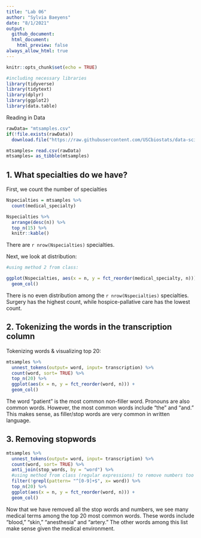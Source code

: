 ```yaml
---
title: "Lab 06"
author: "Sylvia Baeyens"
date: "8/1/2021"
output:
  github_document:
  html_document:
    html_preview: false
always_allow_html: true
---
```


```r
knitr::opts_chunk$set(echo = TRUE)
```

```r
#including necessary libraries
library(tidyverse)
library(tidytext)
library(dplyr)
library(ggplot2)
library(data.table)
```

Reading in Data 
```r
rawData= "mtsamples.csv"
if(!file.exists(rawData))
  download.file("https://raw.githubusercontent.com/USCbiostats/data-science-data/master/00_mtsamples/mtsamples.csv", destfile = rawData)

mtsamples= read.csv(rawData) 
mtsamples= as_tibble(mtsamples)
```

## 1. What specialties do we have?

First, we count the number of specialties
```r
Nspecialties = mtsamples %>%
  count(medical_specialty)

Nspecialties %>%
  arrange(desc(n)) %>%
  top_n(15) %>%
  knitr::kable()
```

There are `r nrow(Nspecialties)` specialties.

Next, we look at distribution:
```r
#using method 2 from class:

ggplot(Nspecialties, aes(x = n, y = fct_reorder(medical_specialty, n))) +
  geom_col()
```

There is no even distribution among the `r nrow(Nspecialties)` specialties. Surgery has the highest count, while hospice-pallative care has the lowest count.

## 2. Tokenizing the words in the transcription column

Tokenizing words & visualizing top 20:
```r
mtsamples %>%
  unnest_tokens(output= word, input= transcription) %>%
  count(word, sort= TRUE) %>%
  top_n(20) %>%
  ggplot(aes(x = n, y = fct_reorder(word, n))) +
  geom_col()
```

The word "patient" is the most common non-filler word. Pronouns are also common words. However, the most common words include "the" and "and." This makes sense, as filler/stop words are very common in written language.

## 3. Removing stopwords

```r
mtsamples %>%
  unnest_tokens(output= word, input= transcription) %>%
  count(word, sort= TRUE) %>%
  anti_join(stop_words, by = "word") %>%
  #using method from class (regular expressions) to remove numbers too
  filter(!grepl(pattern= "^[0-9]+$", x= word)) %>%
  top_n(20) %>%
  ggplot(aes(x = n, y = fct_reorder(word, n))) +
  geom_col()
```

Now that we have removed all the stop words and numbers, we see many medical terms among the top 20 most common words. These words include "blood," "skin," "anesthesia" and "artery." The other words among this list make sense given the medical environment.
